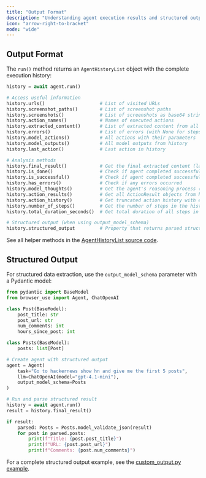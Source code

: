 ```yaml
---
title: "Output Format"
description: "Understanding agent execution results and structured output"
icon: "arrow-right-to-bracket"
mode: "wide"
---
```


## Output Format

The `run()` method returns an `AgentHistoryList` object with the complete execution history:

```python
history = await agent.run()

# Access useful information
history.urls()                    # List of visited URLs
history.screenshot_paths()        # List of screenshot paths  
history.screenshots()             # List of screenshots as base64 strings
history.action_names()            # Names of executed actions
history.extracted_content()       # List of extracted content from all actions
history.errors()                  # List of errors (with None for steps without errors)
history.model_actions()           # All actions with their parameters
history.model_outputs()           # All model outputs from history
history.last_action()             # Last action in history

# Analysis methods
history.final_result()            # Get the final extracted content (last step)
history.is_done()                 # Check if agent completed successfully
history.is_successful()           # Check if agent completed successfully (returns None if not done)
history.has_errors()              # Check if any errors occurred
history.model_thoughts()          # Get the agent's reasoning process (AgentBrain objects)
history.action_results()          # Get all ActionResult objects from history
history.action_history()          # Get truncated action history with essential fields
history.number_of_steps()         # Get the number of steps in the history
history.total_duration_seconds()  # Get total duration of all steps in seconds

# Structured output (when using output_model_schema)
history.structured_output         # Property that returns parsed structured output
```

See all helper methods in the [AgentHistoryList source code](https://github.com/browser-use/browser-use/blob/main/browser_use/agent/views.py#L301).

## Structured Output

For structured data extraction, use the `output_model_schema` parameter with a Pydantic model:

```python
from pydantic import BaseModel
from browser_use import Agent, ChatOpenAI

class Post(BaseModel):
    post_title: str
    post_url: str
    num_comments: int
    hours_since_post: int

class Posts(BaseModel):
    posts: list[Post]

# Create agent with structured output
agent = Agent(
    task="Go to hackernews show hn and give me the first 5 posts",
    llm=ChatOpenAI(model="gpt-4.1-mini"),
    output_model_schema=Posts
)

# Run and parse structured result
history = await agent.run()
result = history.final_result()

if result:
    parsed: Posts = Posts.model_validate_json(result)
    for post in parsed.posts:
        print(f"Title: {post.post_title}")
        print(f"URL: {post.post_url}")
        print(f"Comments: {post.num_comments}")
```

For a complete structured output example, see the [custom_output.py example](https://github.com/browser-use/browser-use/blob/main/examples/features/custom_output.py).
